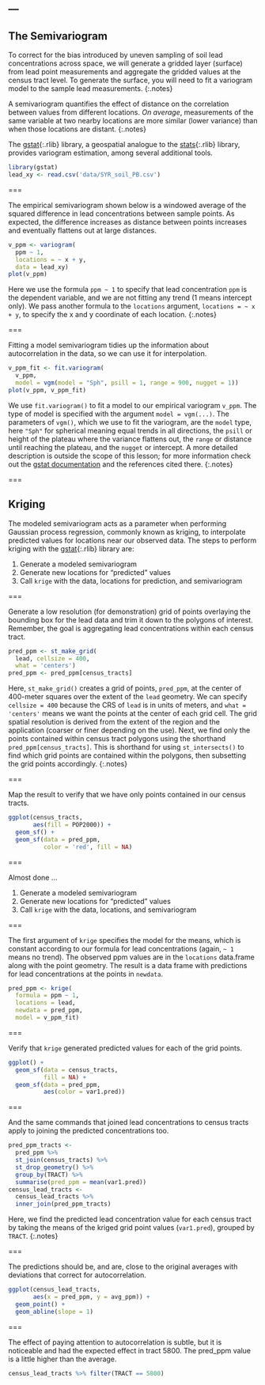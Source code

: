 ---
---

## The Semivariogram

To correct for the bias introduced by uneven sampling of soil lead
concentrations across space, we will generate a gridded layer (surface) from lead
point measurements and aggregate the gridded values at the census tract level.
To generate the surface, you will need to fit a variogram model to the
sample lead measurements. 
{:.notes}

A semivariogram quantifies the effect of distance on the correlation between
values from different locations. *On average*, measurements of the same variable
at two nearby locations are more similar (lower variance) than when those
locations are distant.
{:.notes}

The [gstat](){:.rlib} library, a geospatial analogue to the [stats](){:.rlib}
library, provides variogram estimation, among several additional tools.

```r
library(gstat)
lead_xy <- read.csv('data/SYR_soil_PB.csv')
```

===

The empirical semivariogram shown below is a windowed average of the squared
difference in lead concentrations between sample points.
As expected, the difference increases as distance between points increases and
eventually flattens out at large distances.

```r
v_ppm <- variogram(
  ppm ~ 1,
  locations = ~ x + y,
  data = lead_xy)
plot(v_ppm)
```

Here we use the formula `ppm ~ 1` to specify that lead concentration `ppm` is
the dependent variable, and we are not fitting any trend (1 means intercept only).
We pass another formula to the `locations` argument, `locations = ~ x + y`,
to specify the x and y coordinate of each location.
{:.notes}

===

Fitting a model semivariogram tidies up the information about autocorrelation
in the data, so we can use it for interpolation.

```r
v_ppm_fit <- fit.variogram(
  v_ppm,
  model = vgm(model = "Sph", psill = 1, range = 900, nugget = 1))
plot(v_ppm, v_ppm_fit)
```

We use `fit.variogram()` to fit a model to our empirical variogram `v_ppm`. The type of 
model is specified with the argument `model = vgm(...)`.
The parameters of `vgm()`, which we use to fit the variogram,
are the `model` type, here `"Sph"` for spherical meaning equal trends in all directions,
the `psill` or height of the plateau where the variance flattens out, the `range` or distance 
until reaching the plateau, and the `nugget` or intercept.
A more detailed description is outside the scope of this
lesson; for more information check out the [gstat documentation](https://cran.r-project.org/web/packages/gstat/index.html) 
and the references cited there.
{:.notes}

===

## Kriging

The modeled semivariogram acts as a parameter when performing Gaussian process regression, commonly known as kriging, to
interpolate predicted values for locations near our observed data. 
The steps to perform kriging with the [gstat](){:.rlib} library are:

1. Generate a modeled semivariogram
1. Generate new locations for "predicted" values
1. Call `krige` with the data, locations for prediction, and semivariogram

===

Generate a low resolution (for demonstration) grid of points overlaying the
bounding box for the lead data and trim it down to the polygons of interest.
Remember, the goal is aggregating lead concentrations within each census tract.

```r
pred_ppm <- st_make_grid(
  lead, cellsize = 400,
  what = 'centers')
pred_ppm <- pred_ppm[census_tracts]
```

Here, `st_make_grid()` creates a grid of points, `pred_ppm`, at the center of 400-meter squares over the
extent of the `lead` geometry. We can specify `cellsize = 400` because the CRS of `lead` is
in units of meters, and `what = 'centers'` means we want the points at the center of each
grid cell. The grid spatial resolution is derived from the extent of the region and the
application (coarser or finer depending on the use). Next, we find only the points contained
within census tract polygons using the shorthand `pred_ppm[census_tracts]`. This is shorthand for
using `st_intersects()` to find which grid points are contained within the polygons, then subsetting the 
grid points accordingly.
{:.notes}

===

Map the result to verify that we have only points contained in our census tracts.

```r
ggplot(census_tracts,
       aes(fill = POP2000)) +
  geom_sf() +
  geom_sf(data = pred_ppm,
          color = 'red', fill = NA)
```

===

Almost done ...

1. Generate a modeled semivariogram
1. Generate new locations for "predicted" values
1. Call `krige` with the data, locations, and semivariogram

===

The first argument of `krige` specifies the model for the means, which is constant according to our 
formula for lead concentrations (again, `~ 1` means no trend). 
The observed ppm values are in the `locations` data.frame along with the point geometry. 
The result is a data frame with predictions for lead concentrations at the points in `newdata`.

```r
pred_ppm <- krige(
  formula = ppm ~ 1,
  locations = lead,
  newdata = pred_ppm,
  model = v_ppm_fit)
```

===

Verify that `krige` generated predicted values for each of the grid points.

```r
ggplot() + 
  geom_sf(data = census_tracts,
          fill = NA) +
  geom_sf(data = pred_ppm,
          aes(color = var1.pred))
```

===

And the same commands that joined lead concentrations to census tracts apply to
joining the predicted concentrations too.

```r
pred_ppm_tracts <-
  pred_ppm %>%
  st_join(census_tracts) %>%
  st_drop_geometry() %>%
  group_by(TRACT) %>%
  summarise(pred_ppm = mean(var1.pred))
census_lead_tracts <- 
  census_lead_tracts %>%
  inner_join(pred_ppm_tracts)
```

Here, we find the predicted lead concentration value for each census tract
by taking the means of the kriged grid point values (`var1.pred`), 
grouped by `TRACT`.
{:.notes}

===

The predictions should be, and are, close to the original averages with
deviations that correct for autocorrelation.

```r
ggplot(census_lead_tracts,
       aes(x = pred_ppm, y = avg_ppm)) +
  geom_point() +
  geom_abline(slope = 1)
```

===

The effect of paying attention to autocorrelation is subtle, but it is noticeable and had the expected effect in tract 5800. The pred_ppm value is a little higher than the average.

```r
census_lead_tracts %>% filter(TRACT == 5800)
```
